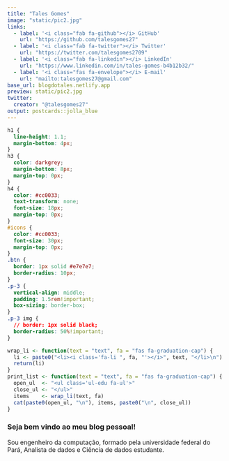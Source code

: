 ```yaml
---
title: "Tales Gomes"
image: "static/pic2.jpg"
links:
  - label: '<i class="fab fa-github"></i> GitHub'
    url: "https://github.com/talesgomes27"
  - label: '<i class="fab fa-twitter"></i> Twitter'
    url: "https://twitter.com/talesgomes2709"
  - label: '<i class="fab fa-linkedin"></i> LinkedIn'
    url: "https://www.linkedin.com/in/tales-gomes-b4b12b32/"
  - label: '<i class="fas fa-envelope"></i> E-mail'
    url: "mailto:talesgomes27@gmail.com"
base_url: blogdotales.netlify.app
preview: static/pic2.jpg
twitter:
  creator: "@talesgomes27"
output: postcards::jolla_blue
---
```





<link rel="stylesheet" href="https://cdn.jsdelivr.net/gh/jpswalsh/academicons@1/css/academicons.min.css">

```css
h1 {
  line-height: 1.1;
  margin-bottom: 4px;
}
h3 {
  color: darkgrey;
  margin-bottom: 8px;
  margin-top: 0px;
}
h4 {
  color: #cc0033;
  text-transform: none;
  font-size: 18px;
  margin-top: 0px;
}
#icons {
  color: #cc0033;
  font-size: 30px;
  margin-top: 0px;
}
.btn {
  border: 1px solid #e7e7e7;
  border-radius: 10px;
}
.p-3 {
  vertical-align: middle;
  padding: 1.5rem!important;
  box-sizing: border-box;
}
.p-3 img {
  // border: 1px solid black;
  border-radius: 50%!important;
}
```

```r
wrap_li <- function(text = "text", fa = "fas fa-graduation-cap") {
  li <- paste0("<li><i class='fa-li ", fa, "'></i>", text, "</li>\n")
  return(li)
}
print_list <- function(text = "text", fa = "fas fa-graduation-cap") {
  open_ul  <- "<ul class='ul-edu fa-ul'>"
  close_ul <- "</ul>"
  items    <- wrap_li(text, fa)
  cat(paste0(open_ul, "\n"), items, paste0("\n", close_ul))
}
```

### Seja bem vindo ao meu blog pessoal!

Sou engenheiro da computação, formado pela universidade federal do Pará, Analista de dados e Ciência de dados estudante.